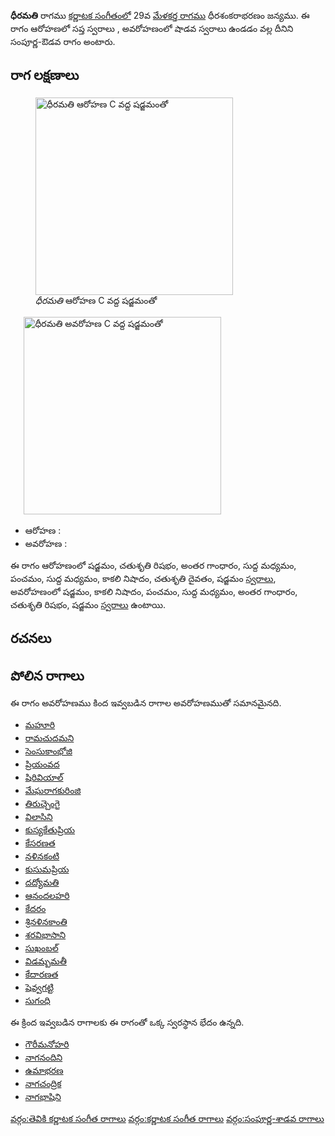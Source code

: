 {{Infobox ragam
	| name          	= ధీరమతి
	| synonym	    	= 
	| mela          	= 
	| chakra        	= 
	| janaka        	= 
	| type          	= సంపూర్ణ-శాడవ
	| arohanam      	= {{svaraC|S|R2|G3|M1|P|M1|N3|D2|S'}} 
	| avarohanam    	= {{svaraC|S'|N3|P|M1|G3|R2|S}}
	| jeeva         	=
	| chhaya        	=
	| nyasa         	=
	| vishesha      	= 
	| equivalent  		= 
}}
{{కర్ణాటక సంగీత రాగాలు}}
'''ధీరమతి''' రాగము [[కర్ణాటక సంగీతం]]లో 29వ [[మేళకర్త రాగము]] ధీరశంకరాభరణం జన్యము.  ఈ రాగం ఆరోహణలో సప్త స్వరాలు , అవరోహణంలో షాడవ స్వరాలు ఉండడం వల్ల దీనిని సంపూర్ణ-ఔడవ రాగం అంటారు.


==రాగ లక్షణాలు==
[[Image:dhiramati_ar_kb2wiki.png|thumb|right|316px|''ధీరమతి'' ఆరోహణ C వద్ద షడ్జమంతో]]
	[[Image:dhiramati_av_kb2wiki.png|thumb|right|316px|''ధీరమతి'' అవరోహణ C వద్ద షడ్జమంతో]]

* ఆరోహణ : {{svaraC|S|R2|G3|M1|P|M1|N3|D2|S'}} 
* అవరోహణ : {{svaraC|S'|N3|P|M1|G3|R2|S}}

ఈ రాగం ఆరోహణంలో షడ్జమం, చతుశృతి రిషభం, అంతర గాంధారం, సుద్ద మధ్యమం, పంచమం, సుద్ద మధ్యమం, కాకలి  నిషాదం, చతుశృతి దైవతం, షడ్జమం [[స్వరాలు]], అవరోహణంలో షడ్జమం, కాకలి  నిషాదం, పంచమం, సుద్ద మధ్యమం, అంతర గాంధారం, చతుశృతి రిషభం, షడ్జమం [[స్వరాలు]] ఉంటాయి.

==రచనలు==



==పోలిన రాగాలు==
ఈ రాగం అవరోహణము కింద ఇవ్వబడిన రాగాల అవరోహణముతో సమానమైనది.
* [[మహూరి]]
* [[రామచుదమని]]
* [[సెంసుకాంభోజి]]
* [[ప్రియంవద]]
* [[షిరివియాల్]]
* [[మేఘరాగకురింజి]]
* [[తిరుచ్చెంగై]]
* [[విలాసిని]]
* [[ కుస్యకేతుప్రియ]]
* [[కేసరణత]]
* [[నళినకంటి]]
* [[కుసుమప్రియ]]
* [[దద్యోమతి]]
* [[ఆనందలహరి]]
* [[కేదరం]]
* [[శ్రినళినకాంతి]]
* [[శరవిభాసాని]]
* [[సుఖంబల్]]
* [[విడమ్బమతీ]]
* [[కేదారణత]]
* [[షెవ్వగట్టి]]
* [[సుగంధి]]

ఈ క్రింద ఇవ్వబడిన రాగాలకు ఈ రాగంతో ఒక్క స్వరస్థాన భేదం ఉన్నది.
* [[గౌరీమనోహరి]]
* [[నాగనందిని]]
* [[ఉమాభరణ]]
* [[నాగచంద్రిక]]
* [[నాగభాషిని]]



[[వర్గం:తెవికి కర్ణాటక సంగీత రాగాలు]]
[[వర్గం:కర్ణాటక సంగీత రాగాలు]]
[[వర్గం:సంపూర్ణ-శాడవ రాగాలు]]